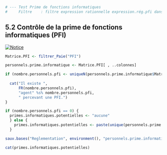 
```{r }
# --- Test Prime de fonctions informatiques
#     Filtre    : filtre expression rationnelle expression.rég.pfi dans Libelle.   
```

 
## 5.2 Contrôle de la prime de fonctions informatiques (PFI)     
  
[![Notice](icones/Notice.png)](Docs/Notices/fiche_PFI.odt)   
  

```{r }
Matrice.PFI <- filtrer_Paie("PFI")

personnels.prime.informatique <- Matrice.PFI[ , ..colonnes]

if (nombre.personnels.pfi <- uniqueN(personnels.prime.informatique$Matricule)) {
  
  cat("Il existe ", 
      FR(nombre.personnels.pfi),
      "agent" %s% nombre.personnels.pfi,
      " percevant une PFI.")
}

if (nombre.personnels.pfi == 0) {
  primes.informatiques.potentielles <- "aucune"
  } else {
    primes.informatiques.potentielles <- paste(unique(personnels.prime.informatique$Libelle), collapse = " ;")
  }

sauv.bases("Reglementation", environment(), "personnels.prime.informatique")

cat(primes.informatiques.potentielles)
```

